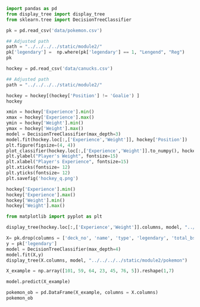 
```python
import pandas as pd
from display_tree import display_tree
from sklearn.tree import DecisionTreeClassifier
```



```python
pk = pd.read_csv('data/pokemon.csv')

## Adjusted path 
path = "../../../../static/module2/"
pk['legendary'] =  np.where(pk['legendary'] == 1, "Lengend", "Reg")
pk
```


```python
hockey = pd.read_csv('data/canucks.csv')

## Adjusted path 
path = "../../../../static/module2/"

hockey = hockey[(hockey['Position'] != 'Goalie') ]
hockey
```

```python

xmin = hockey['Experience'].min()
xmax = hockey['Experience'].max()
ymin = hockey['Weight'].min()
ymax = hockey['Weight'].max()
model = DecisionTreeClassifier(max_depth=3)
model.fit(hockey.loc[:,['Experience','Weight']], hockey['Position'])
plt.figure(figsize=(4, 4))
plot_classifier(hockey.loc[:,['Experience','Weight']].to_numpy(), hockey['Position'].to_numpy(), model, lims=(0,15,160,230), ticks=True)
plt.ylabel("Player's Weight", fontsize=15)
plt.xlabel("Player's Experience", fontsize=15)
plt.xticks(fontsize= 12)
plt.yticks(fontsize= 12)
plt.savefig('hockey_q.png')
```

```python
hockey['Experience'].min()
hockey['Experience'].max()
hockey['Weight'].min()
hockey['Weight'].max()
```

```python
from matplotlib import pyplot as plt


```


```python

display_tree(hockey.loc[:,['Experience','Weight']].columns, model, "../../../../static/module2/module_hockey")

```

```python
X= pk.drop(columns = ['deck_no', 'name', 'type', 'legendary', 'total_bs'])
y = pk['legendary']
model = DecisionTreeClassifier(max_depth=4)
model.fit(X,y)
display_tree(X.columns, model, "../../../../static/module2/pokemon")

```

```python
X_example = np.array([101, 59, 64, 23, 45, 76, 5]).reshape(1,7)

model.predict(X_example)
```

```python
pokemon_ob = pd.DataFrame(X_example, columns = X.columns)
pokemon_ob
```

